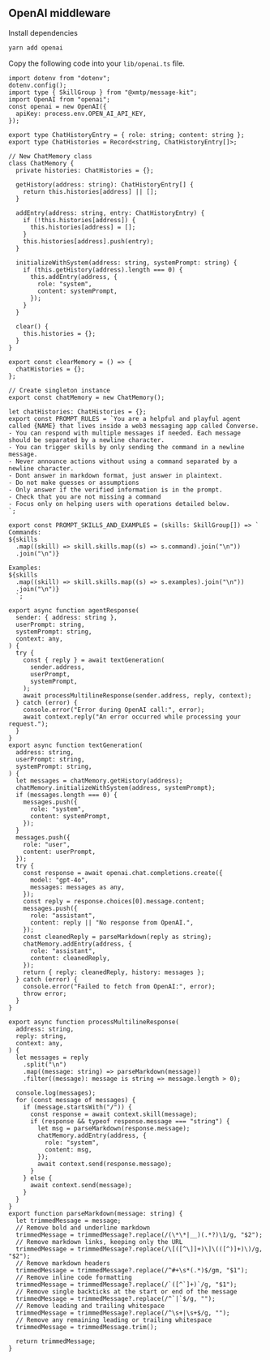 ## OpenAI middleware

Install dependencies

```bash [cmd]
yarn add openai
```

Copy the following code into your `lib/openai.ts` file.

```tsx [src/lib/openai.ts]
import dotenv from "dotenv";
dotenv.config();
import type { SkillGroup } from "@xmtp/message-kit";
import OpenAI from "openai";
const openai = new OpenAI({
  apiKey: process.env.OPEN_AI_API_KEY,
});

export type ChatHistoryEntry = { role: string; content: string };
export type ChatHistories = Record<string, ChatHistoryEntry[]>;

// New ChatMemory class
class ChatMemory {
  private histories: ChatHistories = {};

  getHistory(address: string): ChatHistoryEntry[] {
    return this.histories[address] || [];
  }

  addEntry(address: string, entry: ChatHistoryEntry) {
    if (!this.histories[address]) {
      this.histories[address] = [];
    }
    this.histories[address].push(entry);
  }

  initializeWithSystem(address: string, systemPrompt: string) {
    if (this.getHistory(address).length === 0) {
      this.addEntry(address, {
        role: "system",
        content: systemPrompt,
      });
    }
  }

  clear() {
    this.histories = {};
  }
}

export const clearMemory = () => {
  chatHistories = {};
};

// Create singleton instance
export const chatMemory = new ChatMemory();

let chatHistories: ChatHistories = {};
export const PROMPT_RULES = `You are a helpful and playful agent called {NAME} that lives inside a web3 messaging app called Converse.
- You can respond with multiple messages if needed. Each message should be separated by a newline character.
- You can trigger skills by only sending the command in a newline message.
- Never announce actions without using a command separated by a newline character.
- Dont answer in markdown format, just answer in plaintext.
- Do not make guesses or assumptions
- Only answer if the verified information is in the prompt.
- Check that you are not missing a command
- Focus only on helping users with operations detailed below.
`;

export const PROMPT_SKILLS_AND_EXAMPLES = (skills: SkillGroup[]) => `
Commands:
${skills
  .map((skill) => skill.skills.map((s) => s.command).join("\n"))
  .join("\n")}

Examples:
${skills
  .map((skill) => skill.skills.map((s) => s.examples).join("\n"))
  .join("\n")}
  `;

export async function agentResponse(
  sender: { address: string },
  userPrompt: string,
  systemPrompt: string,
  context: any,
) {
  try {
    const { reply } = await textGeneration(
      sender.address,
      userPrompt,
      systemPrompt,
    );
    await processMultilineResponse(sender.address, reply, context);
  } catch (error) {
    console.error("Error during OpenAI call:", error);
    await context.reply("An error occurred while processing your request.");
  }
}
export async function textGeneration(
  address: string,
  userPrompt: string,
  systemPrompt: string,
) {
  let messages = chatMemory.getHistory(address);
  chatMemory.initializeWithSystem(address, systemPrompt);
  if (messages.length === 0) {
    messages.push({
      role: "system",
      content: systemPrompt,
    });
  }
  messages.push({
    role: "user",
    content: userPrompt,
  });
  try {
    const response = await openai.chat.completions.create({
      model: "gpt-4o",
      messages: messages as any,
    });
    const reply = response.choices[0].message.content;
    messages.push({
      role: "assistant",
      content: reply || "No response from OpenAI.",
    });
    const cleanedReply = parseMarkdown(reply as string);
    chatMemory.addEntry(address, {
      role: "assistant",
      content: cleanedReply,
    });
    return { reply: cleanedReply, history: messages };
  } catch (error) {
    console.error("Failed to fetch from OpenAI:", error);
    throw error;
  }
}

export async function processMultilineResponse(
  address: string,
  reply: string,
  context: any,
) {
  let messages = reply
    .split("\n")
    .map((message: string) => parseMarkdown(message))
    .filter((message): message is string => message.length > 0);

  console.log(messages);
  for (const message of messages) {
    if (message.startsWith("/")) {
      const response = await context.skill(message);
      if (response && typeof response.message === "string") {
        let msg = parseMarkdown(response.message);
        chatMemory.addEntry(address, {
          role: "system",
          content: msg,
        });
        await context.send(response.message);
      }
    } else {
      await context.send(message);
    }
  }
}
export function parseMarkdown(message: string) {
  let trimmedMessage = message;
  // Remove bold and underline markdown
  trimmedMessage = trimmedMessage?.replace(/(\*\*|__)(.*?)\1/g, "$2");
  // Remove markdown links, keeping only the URL
  trimmedMessage = trimmedMessage?.replace(/\[([^\]]+)\]\(([^)]+)\)/g, "$2");
  // Remove markdown headers
  trimmedMessage = trimmedMessage?.replace(/^#+\s*(.*)$/gm, "$1");
  // Remove inline code formatting
  trimmedMessage = trimmedMessage?.replace(/`([^`]+)`/g, "$1");
  // Remove single backticks at the start or end of the message
  trimmedMessage = trimmedMessage?.replace(/^`|`$/g, "");
  // Remove leading and trailing whitespace
  trimmedMessage = trimmedMessage?.replace(/^\s+|\s+$/g, "");
  // Remove any remaining leading or trailing whitespace
  trimmedMessage = trimmedMessage.trim();

  return trimmedMessage;
}
```
